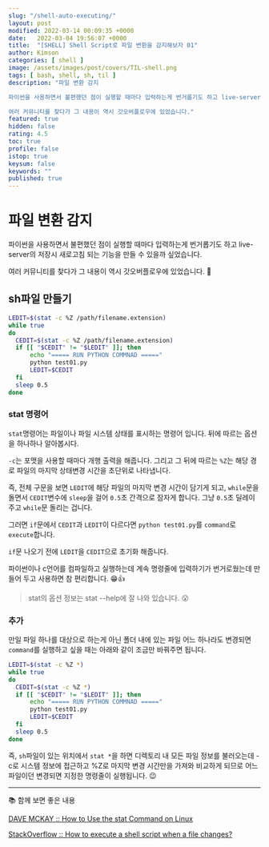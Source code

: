 ```yaml
---
slug: "/shell-auto-executing/"
layout: post
modified: 2022-03-14 00:09:35 +0000
date:   2022-03-04 19:56:07 +0000
title:  "[SHELL] Shell Script로 파일 변환을 감지해보자 01"
author: Kimson
categories: [ shell ]
image: /assets/images/post/covers/TIL-shell.png
tags: [ bash, shell, sh, til ]
description: "파일 변환 감지

파이썬을 사용하면서 불편했던 점이 실행할 때마다 입력하는게 번거롭기도 하고 live-server의 저장시 새로고침 되는 기능을 만들 수 있을까 싶었습니다.

여러 커뮤니티를 찾다가 그 내용이 역시 갓오버플로우에 있었습니다."
featured: true
hidden: false
rating: 4.5
toc: true
profile: false
istop: true
keysum: false
keywords: ""
published: true
---
```


# 파일 변환 감지

파이썬을 사용하면서 불편했던 점이 실행할 때마다 입력하는게 번거롭기도 하고 live-server의 저장시 새로고침 되는 기능을 만들 수 있을까 싶었습니다.

여러 커뮤니티를 찾다가 그 내용이 역시 갓오버플로우에 있었습니다. 👏

## sh파일 만들기

```sh
LEDIT=$(stat -c %Z /path/filename.extension)
while true
do
  CEDIT=$(stat -c %Z /path/filename.extension)
  if [[ "$CEDIT" != "$LEDIT" ]]; then
      echo "===== RUN PYTHON COMMNAD ====="
      python test01.py
      LEDIT=$CEDIT
  fi
  sleep 0.5
done
```

### stat 명령어

`stat`명령어는 파일이나 파일 시스템 상태를 표시하는 명령어 입니다. 뒤에 따르는 옵션을 하나하나 알아봅시다.

`-c`는 포맷을 사용할 때마다 개행 출력을 해줍니다. 그리고 그 뒤에 따르는 `%Z`는 해당 경로 파일의 마지막 상태변경 시간을 초단위로 나타냅니다.

즉, 전체 구문을 보면 `LEDIT`에 해당 파일의 마지막 변경 시간이 담기게 되고, `while`문을 돌면서 `CEDIT`변수에 `sleep`을 걸어 `0.5`초 간격으로 잠자게 합니다. 그냥 `0.5`초 딜레이 주고 `while`문 돌리는 겁니다.

그러면 `if`문에서 `CEDIT`과 `LEDIT`이 다르다면 `python test01.py`를 `command`로 `execute`합니다.

`if`문 나오기 전에 `LEDIT`을 `CEDIT`으로 초기화 해줍니다.

파이썬이나 c언어를 컴파일하고 실행하는데 계속 명령줄에 입력하기가 번거로웠는데 만들어 두고 사용하면 참 편리합니다. 😁👍

> stat의 옵션 정보는 stat --help에 잘 나와 있습니다. 😮

### 추가

만일 파일 하나를 대상으로 하는게 아닌 폴더 내에 있는 파일 어느 하나라도 변경되면 `command`를 실행하고 싶을 때는 아래와 같이 조금만 바꿔주면 됩니다.

```sh
LEDIT=$(stat -c %Z *)
while true
do
  CEDIT=$(stat -c %Z *)
  if [[ "$CEDIT" != "$LEDIT" ]]; then
      echo "===== RUN PYTHON COMMNAD ====="
      python test01.py
      LEDIT=$CEDIT
  fi
  sleep 0.5
done
```

즉, `sh`파일이 있는 위치에서 `stat *`을 하면 디렉토리 내 모든 파일 정보를 불러오는데 -c로 시스템 정보에 접근하고 %Z로 마지막 변경 시간만을 가져와 비교하게 되므로 어느 파일이던 변경되면 지정한 명령줄이 실행됩니다. 😉

-----

📚 함께 보면 좋은 내용

[DAVE MCKAY :: How to Use the stat Command on Linux](https://www.howtogeek.com/451022/how-to-use-the-stat-command-on-linux/)

[StackOverflow :: How to execute a shell script when a file changes?](https://stackoverflow.com/questions/66857291/how-to-execute-a-shell-script-when-a-file-changes#answers-header)